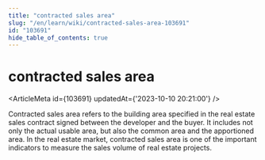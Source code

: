 ```yaml
---
title: "contracted sales area"
slug: "/en/learn/wiki/contracted-sales-area-103691"
id: "103691"
hide_table_of_contents: true
---
```



# contracted sales area

<ArticleMeta id={103691} updatedAt={'2023-10-10 20:21:00'} />
<div className='border-solid border-b border-t-0 my-4 border-[var(--ifm-color-gray-300)]' />

Contracted sales area refers to the building area specified in the real estate sales contract signed between the developer and the buyer. It includes not only the actual usable area, but also the common area and the apportioned area. In the real estate market, contracted sales area is one of the important indicators to measure the sales volume of real estate projects.
